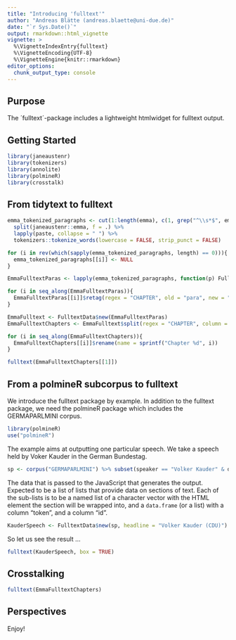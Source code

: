 ```yaml
---
title: "Introducing 'fulltext'"
author: "Andreas Blätte (andreas.blaette@uni-due.de)"
date: "`r Sys.Date()`"
output: rmarkdown::html_vignette
vignette: >
  %\VignetteIndexEntry{fulltext}
  %\VignetteEncoding{UTF-8}
  %\VignetteEngine{knitr::rmarkdown}
editor_options: 
  chunk_output_type: console
---
```


## Purpose


The ´fulltext´-package includes a lightweight htmlwidget for fulltext output.

## Getting Started

```r
library(janeaustenr)
library(tokenizers)
library(annolite)
library(polmineR)
library(crosstalk)
```


## From tidytext to fulltext

```r
emma_tokenized_paragraphs <- cut(1:length(emma), c(1, grep("^\\s*$", emma), length(emma))) %>%
  split(janeaustenr::emma, f = .) %>%
  lapply(paste, collapse = " ") %>%
  tokenizers::tokenize_words(lowercase = FALSE, strip_punct = FALSE)
```

```r
for (i in rev(which(sapply(emma_tokenized_paragraphs, length) == 0))){
  emma_tokenized_paragraphs[[i]] <- NULL
}

EmmaFulltextParas <- lapply(emma_tokenized_paragraphs, function(p) FulltextData$new(p))

for (i in seq_along(EmmaFulltextParas)){
  EmmaFulltextParas[[i]]$retag(regex = "CHAPTER", old = "para", new = "h2")
}
```

```r
EmmaFulltext <- FulltextData$new(EmmaFulltextParas)
EmmaFulltextChapters <- EmmaFulltext$split(regex = "CHAPTER", column = "token")
```

```r
for (i in seq_along(EmmaFulltextChapters)){
  EmmaFulltextChapters[[i]]$rename(name = sprintf("Chapter %d", i))
}
```


```r
fulltext(EmmaFulltextChapters[[1]])
```


## From a polmineR subcorpus to fulltext

We introduce the fulltext package by example. In addition to the fulltext package, we need the polmineR package which includes the GERMAPARLMINI corpus.

```r
library(polmineR)
use("polmineR")
```

The example aims at outputting one particular speech. We take a speech held by Voker Kauder in the German Bundestag.

```r
sp <- corpus("GERMAPARLMINI") %>% subset(speaker == "Volker Kauder" & date == "2009-11-10")
```

The data that is passed to the JavaScript that generates the output. Expected to be a list of lists that provide data on sections of text. Each of the sub-lists is to be a named list of a character vector with the HTML element the section will be wrapped into, and  a `data.frame` (or a list) with a column "token", and a column "id".

```r
KauderSpeech <- FulltextData$new(sp, headline = "Volker Kauder (CDU)")
```

So let us see the result ... 

```r
fulltext(KauderSpeech, box = TRUE)
```


## Crosstalking

```r
fulltext(EmmaFulltextChapters)
```


## Perspectives

Enjoy! 